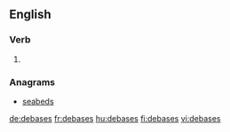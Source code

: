 ==English==

===Verb===
{{head|en|verb form}}

# {{en-third-person singular of|debase}}

===Anagrams===
* [[seabeds#English|seabeds]]

[[de:debases]]
[[fr:debases]]
[[hu:debases]]
[[fi:debases]]
[[vi:debases]]